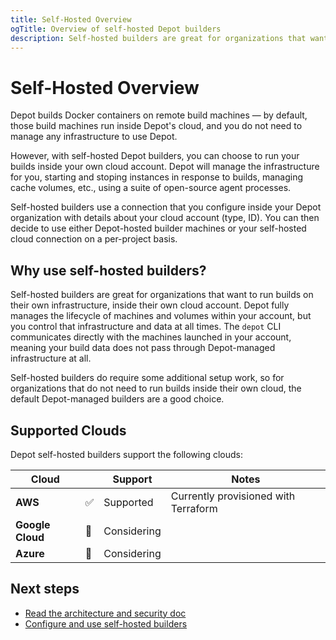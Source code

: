 ```yaml
---
title: Self-Hosted Overview
ogTitle: Overview of self-hosted Depot builders
description: Self-hosted builders are great for organizations that want to run builds on their own infrastructure, inside of their own cloud.
---
```


# Self-Hosted Overview

Depot builds Docker containers on remote build machines — by default, those build machines run inside Depot's cloud, and you do not need to manage any infrastructure to use Depot.

However, with self-hosted Depot builders, you can choose to run your builds inside your own cloud account. Depot will manage the infrastructure for you, starting and stoping instances in response to builds, managing cache volumes, etc., using a suite of open-source agent processes.

Self-hosted builders use a connection that you configure inside your Depot organization with details about your cloud account (type, ID). You can then decide to use either Depot-hosted builder machines or your self-hosted cloud connection on a per-project basis.

## Why use self-hosted builders?

Self-hosted builders are great for organizations that want to run builds on their own infrastructure, inside their own cloud account. Depot fully manages the lifecycle of machines and volumes within your account, but you control that infrastructure and data at all times. The `depot` CLI communicates directly with the machines launched in your account, meaning your build data does not pass through Depot-managed infrastructure at all.

Self-hosted builders do require some additional setup work, so for organizations that do not need to run builds inside their own cloud, the default Depot-managed builders are a good choice.

## Supported Clouds

Depot self-hosted builders support the following clouds:

| Cloud            |     | Support     | Notes                                |
| ---------------- | --- | ----------- | ------------------------------------ |
| **AWS**          | ✅  | Supported   | Currently provisioned with Terraform |
| **Google Cloud** | 🤔  | Considering |
| **Azure**        | 🤔  | Considering |

## Next steps

- [Read the architecture and security doc](/docs/self-hosted/architecture)
- [Configure and use self-hosted builders](/docs/self-hosted/setup-and-usage)
